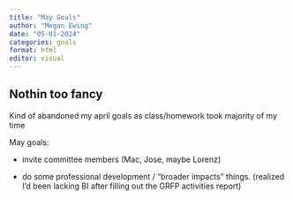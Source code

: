 ```yaml
---
title: "May Goals"
author: "Megan Ewing"
date: "05-01-2024"
categories: goals
format: html
editor: visual
---
```


## Nothin too fancy

Kind of abandoned my april goals as class/homework took majority of my time

May goals:

-   invite committee members (Mac, Jose, maybe Lorenz)

-   do some professional development / "broader impacts" things. (realized I'd been lacking BI after filling out the GRFP activities report)
